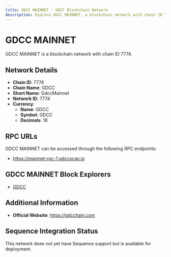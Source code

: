 ```yaml
--- 
title: GDCC MAINNET - GDCC Blockchain Network
description: Explore GDCC MAINNET, a blockchain network with chain ID 7774. Learn about its native currency, GDCC, and how to interact with the network.
---
```


# GDCC MAINNET

GDCC MAINNET is a blockchain network with chain ID 7774.

## Network Details

- **Chain ID**: 7774
- **Chain Name**: GDCC
- **Short Name**: GdccMainnet
- **Network ID**: 7774
- **Currency**: 
  - **Name**: GDCC
  - **Symbol**: GDCC
  - **Decimals**: 18

## RPC URLs

GDCC MAINNET can be accessed through the following RPC endpoints:

- https://mainnet-rpc-1.gdccscan.io

## GDCC MAINNET Block Explorers

- [GDCC](https://gdccscan.io)

## Additional Information

- **Official Website**: https://gdcchain.com

## Sequence Integration Status

This network does not yet have Sequence support but is available for deployment.
